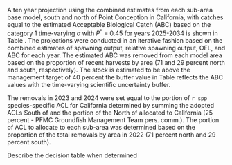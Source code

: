 A ten year projection using the combined estimates from each sub-area base model, south and north of Point Conception in California, with catches equal to the estimated Acceptable Biological Catch (ABC) based on the category 1 time-varying $\sigma$ with $P^*$ = 0.45 for years 2025-2034 is shown in Table \ref{tab:ca-proj}. The projections were conducted in an iterative fashion based on the combined estimates of spawning output, relative spawning output, OFL, and ABC for each year.  The estimated ABC was removed from each model area based on the proportion of recent harvests by area (71 and 29 percent north and south, respectively). The stock is estimated to be above the management target of 40 percent the buffer value in Table \ref{tab:ca-proj} reflects the ABC values with the time-varying scientific uncertainty buffer.

The removals in 2023 and 2024 were set equal to the portion of `r spp` species-specific ACL for California determined by summing the adopted ACLs South of \CapeM and the portion of the North of \CapeM allocated to California (25 percent - PFMC Groundfish Management Team pers. comm.). The portion of ACL to allocate to each sub-area was determined based on the proportion of the total removals by area in 2022 (71 percent north and 29 percent south). 

Describe the decision table when determined 

